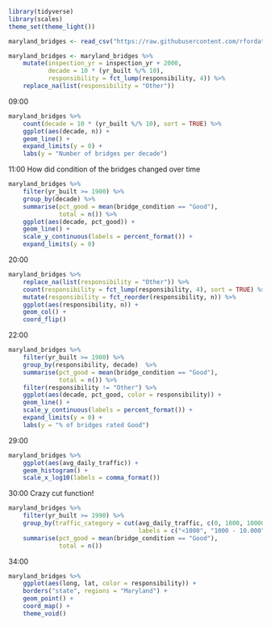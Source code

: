 ```r
library(tidyverse)
library(scales)
theme_set(theme_light())

maryland_bridges <- read_csv("https://raw.githubusercontent.com/rfordatascience/tidytuesday/refs/heads/main/data/2018/2018-11-27/baltimore_bridges.csv")

maryland_bridges <- maryland_bridges %>% 
    mutate(inspection_yr = inspection_yr + 2000,
           decade = 10 * (yr_built %/% 10),
           responsibility = fct_lump(responsibility, 4)) %>% 
    replace_na(list(responsibility = "Other")) 
```

09:00

```r
maryland_bridges %>% 
    count(decade = 10 * (yr_built %/% 10), sort = TRUE) %>% 
    ggplot(aes(decade, n)) +
    geom_line() +
    expand_limits(y = 0) +
    labs(y = "Number of bridges per decade")
```

11:00 How did condition of the bridges changed over time

```r
maryland_bridges %>% 
    filter(yr_built >= 1900) %>% 
    group_by(decade) %>% 
    summarise(pct_good = mean(bridge_condition == "Good"),
              total = n()) %>% 
    ggplot(aes(decade, pct_good)) +
    geom_line() +
    scale_y_continuous(labels = percent_format()) +
    expand_limits(y = 0)
```

20:00

```r
maryland_bridges %>% 
    replace_na(list(responsibility = "Other")) %>% 
    count(responsibility = fct_lump(responsibility, 4), sort = TRUE) %>% 
    mutate(responsibility = fct_reorder(responsibility, n)) %>% 
    ggplot(aes(responsibility, n)) +
    geom_col() +
    coord_flip()
```

22:00

```r
maryland_bridges %>% 
    filter(yr_built >= 1900) %>% 
    group_by(responsibility, decade)  %>%
    summarise(pct_good = mean(bridge_condition == "Good"),
              total = n()) %>% 
    filter(responsibility != "Other") %>% 
    ggplot(aes(decade, pct_good, color = responsibility)) +
    geom_line() +
    scale_y_continuous(labels = percent_format()) +
    expand_limits(y = 0) +
    labs(y = "% of bridges rated Good")
```

29:00

```r
maryland_bridges %>% 
    ggplot(aes(avg_daily_traffic)) +
    geom_histogram() +
    scale_x_log10(labels = comma_format())
```

30:00 Crazy cut function!

```r
maryland_bridges %>% 
    filter(yr_built >= 1990) %>% 
    group_by(traffic_category = cut(avg_daily_traffic, c(0, 1000, 10000, Inf),
                                    labels = c("<1000", "1000 - 10.000", "10.000+"))) %>% 
    summarise(pct_good = mean(bridge_condition == "Good"),
              total = n())
```

34:00

```r
maryland_bridges %>% 
    ggplot(aes(long, lat, color = responsibility)) +
    borders("state", regions = "Maryland") +
    geom_point() +
    coord_map() +
    theme_void()
```

